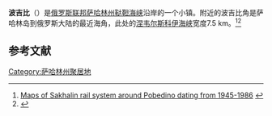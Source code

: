 {{Coord|52|13|21|N| 141|39|03|E|display=title}}

'''波吉比'''（{{lang-ru|Погиби}}）是[[俄罗斯联邦|俄罗斯联邦]][[萨哈林州|萨哈林州]][[鞑靼海峡|鞑靼海峡]]沿岸的一个小镇。附近的波吉比角是萨哈林岛到俄罗斯大陆的最近海角，此处的[[涅韦尔斯科伊海峡|涅韦尔斯科伊海峡]]宽度7.5 km。<ref>[http://www.sakhalin.ru/Region/tunnel/build.htm Maps of Sakhalin rail system around Pobedino dating from 1945-1986] {{webarchive|url=https://web.archive.org/web/20110614032101/http://www.sakhalin.ru/Region/tunnel/build.htm |date=2011-06-14 }}</ref><ref name=railwaygazette.com>{{cite web| url=http://www.railwaygazette.com/news/single-view/view//sakhalin-link-proposed.html| title=Sakhalin link proposed| date=16 January 2009| work=[[Railway_Gazette_International|Railway Gazette International]]| url-status=dead| archiveurl=https://web.archive.org/web/20120516201540/http://www.railwaygazette.com/news/single-view/view/sakhalin-link-proposed.html| archivedate=16 May 2012}}</ref> 
 
==参考文献==
{{Reflist}}

[[Category:萨哈林州聚居地|Category:萨哈林州聚居地]]